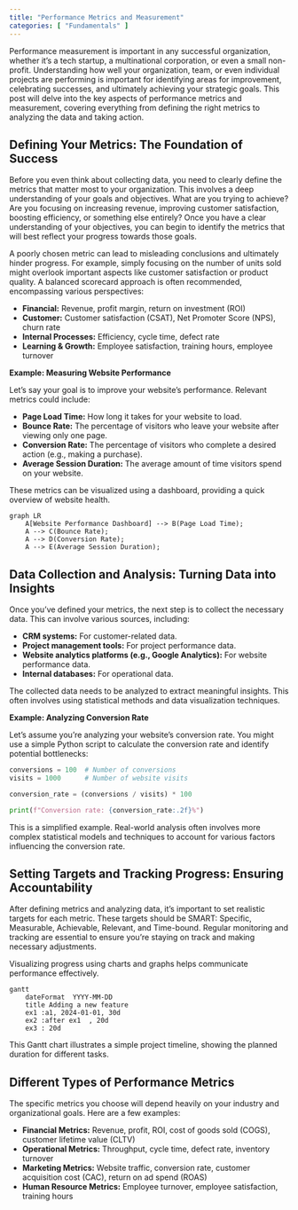 ```yaml
---
title: "Performance Metrics and Measurement"
categories: [ "Fundamentals" ]
---
```


Performance measurement is important in any successful organization, whether it's a tech startup, a multinational corporation, or even a small non-profit. Understanding how well your organization, team, or even individual projects are performing is important for identifying areas for improvement, celebrating successes, and ultimately achieving your strategic goals. This post will delve into the key aspects of performance metrics and measurement, covering everything from defining the right metrics to analyzing the data and taking action.

## Defining Your Metrics: The Foundation of Success

Before you even think about collecting data, you need to clearly define the metrics that matter most to your organization. This involves a deep understanding of your goals and objectives. What are you trying to achieve? Are you focusing on increasing revenue, improving customer satisfaction, boosting efficiency, or something else entirely? Once you have a clear understanding of your objectives, you can begin to identify the metrics that will best reflect your progress towards those goals.

A poorly chosen metric can lead to misleading conclusions and ultimately hinder progress. For example, simply focusing on the number of units sold might overlook important aspects like customer satisfaction or product quality. A balanced scorecard approach is often recommended, encompassing various perspectives:

-   **Financial:** Revenue, profit margin, return on investment (ROI)
-   **Customer:** Customer satisfaction (CSAT), Net Promoter Score (NPS), churn rate
-   **Internal Processes:** Efficiency, cycle time, defect rate
-   **Learning & Growth:** Employee satisfaction, training hours, employee turnover

**Example: Measuring Website Performance**

Let's say your goal is to improve your website's performance. Relevant metrics could include:

-   **Page Load Time:** How long it takes for your website to load.
-   **Bounce Rate:** The percentage of visitors who leave your website after viewing only one page.
-   **Conversion Rate:** The percentage of visitors who complete a desired action (e.g., making a purchase).
-   **Average Session Duration:** The average amount of time visitors spend on your website.

These metrics can be visualized using a dashboard, providing a quick overview of website health.

```mermaid
graph LR
    A[Website Performance Dashboard] --> B(Page Load Time);
    A --> C(Bounce Rate);
    A --> D(Conversion Rate);
    A --> E(Average Session Duration);
```

## Data Collection and Analysis: Turning Data into Insights

Once you've defined your metrics, the next step is to collect the necessary data. This can involve various sources, including:

-   **CRM systems:** For customer-related data.
-   **Project management tools:** For project performance data.
-   **Website analytics platforms (e.g., Google Analytics):** For website performance data.
-   **Internal databases:** For operational data.

The collected data needs to be analyzed to extract meaningful insights. This often involves using statistical methods and data visualization techniques.

**Example: Analyzing Conversion Rate**

Let's assume you're analyzing your website's conversion rate. You might use a simple Python script to calculate the conversion rate and identify potential bottlenecks:

``` python
conversions = 100  # Number of conversions
visits = 1000      # Number of website visits

conversion_rate = (conversions / visits) * 100

print(f"Conversion rate: {conversion_rate:.2f}%")
```

This is a simplified example. Real-world analysis often involves more complex statistical models and techniques to account for various factors influencing the conversion rate.

## Setting Targets and Tracking Progress: Ensuring Accountability

After defining metrics and analyzing data, it's important to set realistic targets for each metric. These targets should be SMART: Specific, Measurable, Achievable, Relevant, and Time-bound. Regular monitoring and tracking are essential to ensure you're staying on track and making necessary adjustments.

Visualizing progress using charts and graphs helps communicate performance effectively.

```mermaid
gantt
    dateFormat  YYYY-MM-DD
    title Adding a new feature
    ex1 :a1, 2024-01-01, 30d
    ex2 :after ex1  , 20d
    ex3 : 20d
```

This Gantt chart illustrates a simple project timeline, showing the planned duration for different tasks.

## Different Types of Performance Metrics

The specific metrics you choose will depend heavily on your industry and organizational goals. Here are a few examples:

-   **Financial Metrics:** Revenue, profit, ROI, cost of goods sold (COGS), customer lifetime value (CLTV)
-   **Operational Metrics:** Throughput, cycle time, defect rate, inventory turnover
-   **Marketing Metrics:** Website traffic, conversion rate, customer acquisition cost (CAC), return on ad spend (ROAS)
-   **Human Resource Metrics:** Employee turnover, employee satisfaction, training hours



